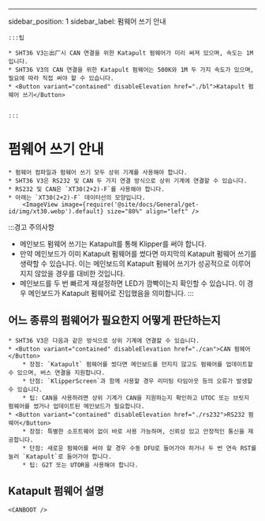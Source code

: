 ---
sidebar_position: 1
sidebar_label: 펌웨어 쓰기 안내


    :::팁

    * SHT36 V3는出厂시 CAN 연결을 위한 Katapult 펌웨어가 미리 써져 있으며, 속도는 1M입니다.
    * SHT36 V3의 CAN 연결을 위한 Katapult 펌웨어는 500K와 1M 두 가지 속도가 있으며, 필요에 따라 직접 써야 할 수 있습니다.
    * <Button variant="contained" disableElevation href="./bl">Katapult 펌웨어 쓰기</Button>


    :::

# 펌웨어 쓰기 안내
    
    * 펌웨어 컴파일과 펌웨어 쓰기 모두 상위 기계를 사용해야 합니다.
    * SHT36 V3은 RS232 및 CAN 두 가지 연결 방식으로 상위 기계에 연결할 수 있습니다.
    * RS232 및 CAN은 `XT30(2+2)-F`를 사용해야 합니다.
    * 아래는 `XT30(2+2)-F` 데이터선의 모양입니다.
        <ImageView image={require('@site/docs/General/get-id/img/xt30.webp').default} size="80%" align="left" />

:::경고 주의사항
* 메인보드 펌웨어 쓰기는 Katapult를 통해 Klipper를 써야 합니다.
* 만약 메인보드가 이미 Katapult 펌웨어를 썼다면 마지막의 Katapult 펌웨어 쓰기를 생략할 수 있습니다. 이는 메인보드의 Katapult 펌웨어 쓰기가 성공적으로 이루어지지 않았을 경우를 대비한 것입니다.
* 메인보드를 두 번 빠르게 재설정하면 LED가 깜빡이는지 확인할 수 있습니다. 이 경우 메인보드가 Katapult 펌웨어로 진입했음을 의미합니다.
:::

## 어느 종류의 펌웨어가 필요한지 어떻게 판단하는지

    * SHT36 V3은 다음과 같은 방식으로 상위 기계에 연결할 수 있습니다.
    * <Button variant="contained" disableElevation href="./can">CAN 펌웨어</Button>
        * 장점: `Katapult` 펌웨어를 썼다면 메인보드를 만지지 않고도 펌웨어를 업데이트할 수 있으며, 버스 연결을 지원합니다.
        * 단점: `KlipperScreen`과 함께 사용할 경우 리미팅 타임아웃 등의 오류가 발생할 수 있습니다.
        * 팁: CAN을 사용하려면 상위 기계가 CAN을 지원하는지 확인하고 UTOC 또는 브릿지 펌웨어를 썼거나 업데이트된 메인보드가 필요합니다.
    * <Button variant="contained" disableElevation href="./rs232">RS232 펌웨어</Button>
        * 장점: 특별한 소프트웨어 없이 바로 사용 가능하며, 신뢰성 있고 안정적인 통신을 제공합니다.
        * 단점: 새로운 펌웨어를 써야 할 경우 수동 DFU로 들어가야 하거나 두 번 연속 RST를 눌러 `Katapult`로 들어가야 합니다.
        * 팁: G2T 또는 UTOR을 사용해야 합니다.

## Katapult 펌웨어 설명

    <CANBOOT />
